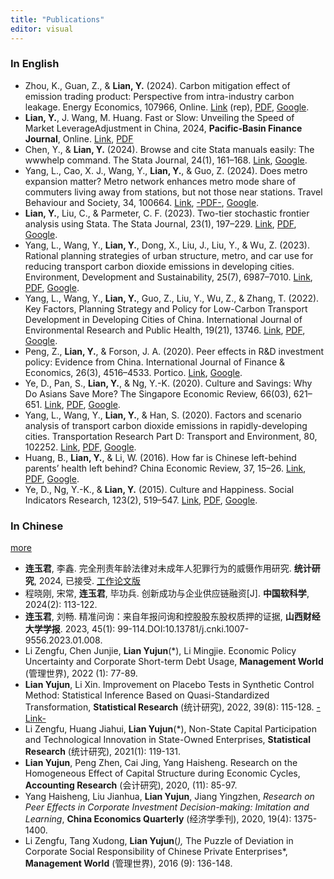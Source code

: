 ```yaml
---
title: "Publications"
editor: visual
---
```



### In English

  - Zhou, K., Guan, Z., & **Lian, Y.** (2024). Carbon mitigation effect of emission trading product: Perspective from intra-industry carbon leakage. Energy Economics, 107966, Online. [Link](https://doi.org/10.1016/j.eneco.2024.107966) (rep), [PDF](https://file-lianxh.oss-cn-shenzhen.aliyuncs.com/Refs/LianPub/Lian-2024-EE_Preproof.pdf), [Google](<https://scholar.google.com/scholar?q=Carbon mitigation effect of emission trading product: Perspective from intra-industry carbon leakage>).
  - **Lian, Y.**,  J. Wang, M. Huang. Fast or Slow: Unveiling the Speed of Market LeverageAdjustment in China, 2024, **Pacific-Basin Finance Journal**, Online. [Link](https://doi.org/10.1016/j.pacfin.2024.102423), [PDF](https://file-lianxh.oss-cn-shenzhen.aliyuncs.com/Refs/LianPub/Lian_2024_Fast_or_slow_Unveiling_the_speed_of_market_leverage_adjustment_in_China.pdf)
  - Chen, Y., & **Lian, Y.** (2024). Browse and cite Stata manuals easily: The wwwhelp command. The Stata Journal, 24(1), 161–168. [Link](
  https://file.lianxh.cn/Refs/LianPub/Chen-Lian-2024-SJ-wwwhelp-ihelp.pdf), [Google](<https://scholar.google.com/scholar?q=Browse and cite Stata manuals easily: The wwwhelp command>).
  - Yang, L., Cao, X. J., Wang, Y., **Lian, Y.**, & Guo, Z. (2024). Does metro expansion matter? Metro network enhances metro mode share of commuters living away from stations, but not those near stations. Travel Behaviour and Society, 34, 100664. [Link](https://doi.org/10.1016/j.tbs.2023.100664), [-PDF-](https://file.lianxh.cn/Refs/LianPub/Yang_Lian_2024_TBS.pdf), [Google](<https://scholar.google.com/scholar?q=Does metro expansion matter? Metro network enhances metro mode share of commuters living away from stations, but not those near stations>).
  - **Lian, Y.**, Liu, C., & Parmeter, C. F. (2023). Two-tier stochastic frontier analysis using Stata. The Stata Journal, 23(1), 197–229. [Link](https://doi.org/10.1177/1536867X231162033), [PDF](https://file.lianxh.cn/Refs/LianPub/Lian-2023-SJ-sftt-Two-tier-SFA.pdf), [Google](<https://scholar.google.com/scholar?q=Two-tier stochastic frontier analysis using Stata>).
  - Yang, L., Wang, Y., **Lian, Y.**, Dong, X., Liu, J., Liu, Y., & Wu, Z. (2023). Rational planning strategies of urban structure, metro, and car use for reducing transport carbon dioxide emissions in developing cities. Environment, Development and Sustainability, 25(7), 6987–7010. [Link](https://doi.org/10.1007/s10668-022-02344-0), [PDF](https://file.lianxh.cn/Refs/LianPub/Yangliu-LianYujun-2022-Rational-planning-strategies.pdf), [Google](<https://scholar.google.com/scholar?q=Rational planning strategies of urban structure, metro, and car use for reducing transport carbon dioxide emissions in developing cities>).
  - Yang, L., Wang, Y., **Lian, Y.**, Guo, Z., Liu, Y., Wu, Z., & Zhang, T. (2022). Key Factors, Planning Strategy and Policy for Low-Carbon Transport Development in Developing Cities of China. International Journal of Environmental Research and Public Health, 19(21), 13746. [Link](https://doi.org/10.3390/ijerph192113746), [PDF](https://www.mdpi.com/1660-4601/19/21/13746/pdf?version=1666574075), [Google](<https://scholar.google.com/scholar?q=Key Factors, Planning Strategy and Policy for Low-Carbon Transport Development in Developing Cities of China>).
  - Peng, Z., **Lian, Y.**, & Forson, J. A. (2020). Peer effects in R&D investment policy: Evidence from China. International Journal of Finance & Economics, 26(3), 4516–4533. Portico. [Link](https://doi.org/10.1002/ijfe.2028), [Google](<https://scholar.google.com/scholar?q=Peer effects in R&D investment policy: Evidence from China. International Journal of Finance & Economics, 26(3), 4516–4533>).
  - Ye, D., Pan, S., **Lian, Y.**, & Ng, Y.-K. (2020). Culture and Savings: Why Do Asians Save More? The Singapore Economic Review, 66(03), 621–651. [Link](https://doi.org/10.1142/S0217590819500607), [PDF](http://sci-hub.ren/10.1142/S0217590819500607), [Google](<https://scholar.google.com/scholar?q=CULTURE AND SAVINGS: WHY DO ASIANS SAVE MORE>).
  - Yang, L., Wang, Y., **Lian, Y.**, & Han, S. (2020). Factors and scenario analysis of transport carbon dioxide emissions in rapidly-developing cities. Transportation Research Part D: Transport and Environment, 80, 102252. [Link](https://doi.org/10.1016/j.trd.2020.102252), [PDF](https://file.lianxh.cn/Refs/LianPub/Yang_Lian_2020_Q2-Transportation_Research_Part_D.pdf), [Google](<https://scholar.google.com/scholar?q=Factors and scenario analysis of transport carbon dioxide emissions in rapidly-developing cities>).
  - Huang, B., **Lian, Y.**, & Li, W. (2016). How far is Chinese left-behind parents’ health left behind? China Economic Review, 37, 15–26. [Link](https://doi.org/10.1016/j.chieco.2015.07.002), [PDF](http://sci-hub.ren/10.1016/j.chieco.2015.07.002), [Google](<https://scholar.google.com/scholar?q=How far is Chinese left-behind parents’ health left behind>).
  - Ye, D., Ng, Y.-K., & **Lian, Y.** (2015). Culture and Happiness. Social Indicators Research, 123(2), 519–547. [Link](https://doi.org/10.1007/s11205-014-0747-y), [PDF](http://sci-hub.ren/10.1007/s11205-014-0747-y), [Google](<https://scholar.google.com/scholar?q=Culture and Happiness>).

### In Chinese

[more](https://lingnan.sysu.edu.cn/faculty/LianYujun)

  - **连玉君**, 李鑫. 完全刑责年龄法律对未成年人犯罪行为的威慑作用研究. **统计研究**, 2024, 已接受. [工作论文版](https://file-lianxh.oss-cn-shenzhen.aliyuncs.com/Refs/LianPub/%E8%BF%9E%E7%8E%89%E5%90%9B-%E6%9D%8E%E9%91%AB-2024-%E7%BB%9F%E8%AE%A1%E7%A0%94%E7%A9%B6-RDD-%E6%9C%AA%E6%88%90%E5%B9%B4%E4%BA%BA.pdf)
  - 程晓刚, 宋常, **连玉君**, 毕功兵. 创新成功与企业供应链融资[J]. **中国软科学**, 2024(2): 113-122. 
  - **连玉君**, 刘畅. 精准问询：来自年报问询和控股股东股权质押的证据, **山西财经大学学报**. 2023, 45(1): 99-114.DOI:10.13781/j.cnki.1007-9556.2023.01.008.
  - Li Zengfu, Chen Junjie, **Lian Yujun**(*), Li Mingjie. Economic Policy Uncertainty and Corporate Short-term Debt Usage, **Management World** (管理世界), 2022 (1): 77-89.  
  - **Lian Yujun**, Li Xin. Improvement on Placebo Tests in Synthetic Control Method: Statistical Inference Based on Quasi-Standardized Transformation, **Statistical Research** (统计研究), 2022, 39(8): 115-128. [-Link-](https://tjyj.stats.gov.cn/CN/Y2022/V39/I8/115) 
  - Li Zengfu, Huang Jiahui, **Lian Yujun**(*), Non-State Capital Participation and Technological Innovation in State-Owned Enterprises, **Statistical Research** (统计研究), 2021(1): 119-131. 
  - **Lian Yujun**, Peng Zhen, Cai Jing, Yang Haisheng. Research on the Homogeneous Effect of Capital Structure during Economic Cycles, **Accounting Research** (会计研究), 2020, (11): 85-97. 
  - Yang Haisheng, Liu Jianhua, **Lian Yujun**, Jiang Yingzhen, *Research on Peer Effects in Corporate Investment Decision-making: Imitation and Learning*, **China Economics Quarterly** (经济学季刊), 2020, 19(4): 1375-1400.
  - Li Zengfu, Tang Xudong, **Lian Yujun**(*), *The Puzzle of Deviation in Corporate Social Responsibility of Chinese Private Enterprises*, **Management World** (管理世界), 2016 (9): 136-148.